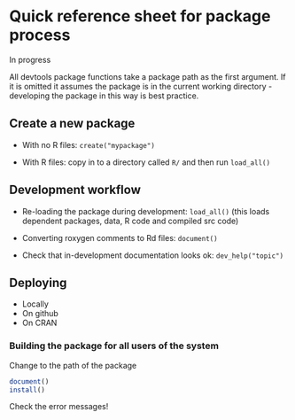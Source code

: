 
# Quick reference sheet for package process

In progress

All devtools package functions take a package path as the first argument. If it is omitted it assumes the package is in the current working directory - developing the package in this way is best practice.

## Create a new package

* With no R files: `create("mypackage")`

* With R files: copy in to a directory called `R/` and then run `load_all()`

## Development workflow

* Re-loading the package during development: `load_all()` (this loads dependent packages, data, R code and compiled src code)

* Converting roxygen comments to Rd files: `document()`

* Check that in-development documentation looks ok: `dev_help("topic")`

## Deploying

* Locally
* On github
* On CRAN

### Building the package for all users of the system

Change to the path of the package

```R
document()
install()
```

Check the error messages!
